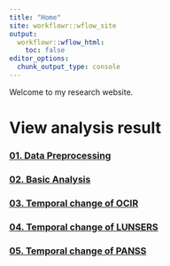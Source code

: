 ---
title: "Home"
site: workflowr::wflow_site
output:
  workflowr::wflow_html:
    toc: false
editor_options:
  chunk_output_type: console
---

Welcome to my research website.

# View analysis result

### [01. Data Preprocessing](01_data_preprocessing.html)
### [02. Basic Analysis](02_basic_analysis.html)
### [03. Temporal change of OCIR](03_change_OCIR.html)
### [04. Temporal change of LUNSERS](04_change_LUNSERS.html)
### [05. Temporal change of PANSS](05_change_PANSS.html)
